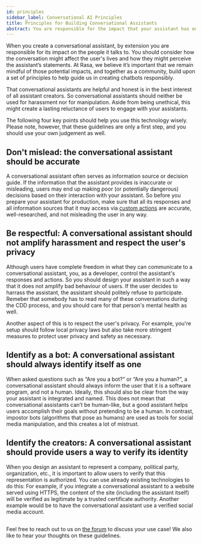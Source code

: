 ```yaml
---
id: principles
sidebar_label: Conversational AI Principles
title: Principles for Building Conversational Assistants
abstract: You are responsible for the impact that your assistant has on the people that it talks to. We created this guide to help you make this impact benefitial for everyone.
---
```


When you create a conversational assistant, by extension you are responsible for its impact on the people it talks to. 
You should consider how the conversation might affect the user's lives and how they might perceive the assistant’s statements. 
At Rasa, we believe it’s important that we remain mindful of those potential impacts, and together as a community, 
build upon a set of principles to help guide us in creating chatbots responsibly.

That conversational assistants are helpful and honest is in the best interest of all assistant creators. 
So conversational assistants should neither be used for harassment nor for manipulation. 
Aside from being unethical, this might create a lasting reluctance of users to engage with your assistants.

The following four key points should help you use this technology wisely. Please note, however, that these guidelines are only a first step, 
and you should use your own judgement as well.


## Don't mislead: the conversational assistant should be accurate

A conversational assistant often serves as information source or decision guide. 
If the information that the assistant provides is inaccurate or misleading, 
users may end up making poor (or potentially dangerous) decisions based on their interaction with your assistant. 
So before you prepare your assistant for production, make sure that all its responses and all information sources that it may access 
via [custom actions](https://rasa.com/docs/rasa/custom-actions) are accurate, well-researched, and not misleading the user in any way.


## Be respectful: A conversational assistant should not amplify harassment and respect the user's privacy

Although users have complete freedom in what they can communicate to a conversational assistant, you, as a developer, control the assistant's responses and actions. 
So you should design your assistant in such a way that it does not amplify bad behaviour of users. If the user decides to harrass the assistant, 
the assistant should politely refuse to participate. Remeber that somebody has to read many of these conversations during the CDD process, and you
should care for that person's mental health as well.

Another aspect of this is to respect the user's privacy. For example, you're setup should follow local privacy laws but also take more stringent measures to 
protect user privacy and safety as necessary.


## Identify as a bot: A conversational assistant should always identify itself as one

When asked questions such as “Are you a bot?” or “Are you a human?”, a conversational assistant should always 
inform the user that it is a software program, and not a human. Ideally, this should also be clear from the way your assistant is
integrated and named.
This does not mean that conversational assistants can’t be human-like, but a good assistant helps users accomplish their goals without pretending to be a human. 
In contrast, impostor bots (algorithms that pose as humans) are used as tools for social media manipulation, and this creates a lot of mistrust.


## Identify the creators: A conversational assistant should provide users a way to verify its identity

When you design an assistant to represent a company, political party, organization, etc., it is important to allow users to verify 
that this representation is authorized. 
You can use already existing technologies to do this: For example, if you integrate a conversational assistant to a website served using HTTPS, 
the content of the site (including the assistant itself) will be verified as legitimate by a trusted certificate authority. 
Another example would be to have the conversational assistant use a verified social media account.


## 

Feel free to reach out to us on [the forum](https://forum.rasa.com/t/principles-for-building-ethical-conversational-assistants-feedback-thread/39796) 
to discuss your use case! 
We also like to hear your thoughts on these guidelines. 
